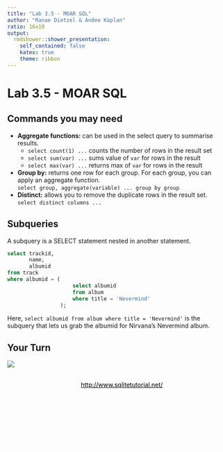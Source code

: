 ```yaml
---
title: "Lab 3.5 - MOAR SQL"
author: "Ranae Dietzel & Andee Kaplan"
ratio: 16x10
output:
  rmdshower::shower_presentation:
    self_contained: false
    katex: true
    theme: ribbon
---
```

# Lab 3.5 - MOAR SQL

## Commands you may need

- **Aggregate functions:** can be used in the select query to summarise results.
    - `select count(1) ...` counts the number of rows in the result set
    - `select sum(var) ...` sums value of `var` for rows in the result
    - `select max(var) ...` returns max of `var` for rows in the result
- **Group by:** returns one row for each group. For each group, you can apply an aggregate function.  
    `select group, aggregate(variable) ... group by group`
- **Distinct:** allows you to remove the duplicate rows in the result set.  
    `select distinct columns ...`

## Subqueries

A subquery is a SELECT statement nested in another statement.

```sql
select trackid,
       name,
       albumid
from track
where albumid = (
                     select albumid
                     from album
                     where title = 'Nevermind'
                 );
```

Here, `select albumid from album where title = 'Nevermind'` is the subquery that lets us grab the albumid for Nirvana's Nevermind album.

## Your Turn { .cover .white }

<!-- image source https://www.flickr.com/photos/ollemhebb/16691684354/in/photolist-rqZfeh-dB2HGy-j4rtWV-cswQCb-bnmKUX-rurYD7-5vmdw6-7iHPtj-bvggjZ-7nwAyK-oVZdhD-acwkds-dqAf8f-e4z5Jk-6PBenY-dSAYZ9-5vmcGR-e4z7be-cyGrpE-7WLPaw-5vmdnn-8ciEWU-5vmcDa-o2NbGq-dxpJTW-cyGt4d-dZy9Sm-dZssjK-oVZ3SB-5BtrCp-e4z5Mk-6bvjNs-8cfk5H-dzTiW2-7Yfj3T-9mraHV-5XmJTS-aDtnzj-ruXg4M-ecF3x2-aAU6Fg-bsQosb-Hgh9UM-kJti5g-ifdCE4-ceXXhf-7AdkFZ-aEDYpr-otaizi-sa1Phn -->
<img src="images/your_turn.jpg" class="cover height">

<p style="color: white">
Continue working with the Chinook database to answer the following questions. For reference, <a href="http://www.sqlitetutorial.net/" style="color:black">http://www.sqlitetutorial.net/</a>
</p>
<ol style="color: white">
  <li>Which artist has the most albums?</li>
  <li>Which	video track	has	the	longest	length?</li>
  <li>How	many distinct customers purchased audio tracks from each country? How many audio tracks did they purchase and what was the total price (by country)?</li>
  <li>Find the names	of customers who	live in	the	same city	as the top employee in the hierarchy. What about the same country?</li>
</ol>

